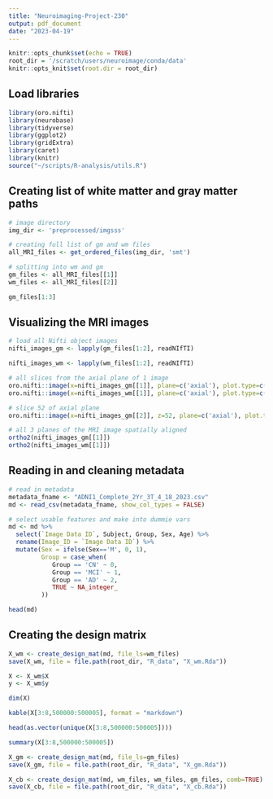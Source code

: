 ```yaml
---
title: "Neuroimaging-Project-230"
output: pdf_document
date: "2023-04-19"
---
```


```r
knitr::opts_chunk$set(echo = TRUE)
root_dir = '/scratch/users/neuroimage/conda/data'
knitr::opts_knit$set(root.dir = root_dir)
```



## Load libraries
```r
library(oro.nifti)
library(neurobase)
library(tidyverse)
library(ggplot2)
library(gridExtra)
library(caret)
library(knitr)
source("~/scripts/R-analysis/utils.R")
```

## Creating list of white matter and gray matter paths
```r

# image directory
img_dir <- 'preprocessed/imgsss'

# creating full list of gm and wm files
all_MRI_files <- get_ordered_files(img_dir, 'smt')

# splitting into wm and gm
gm_files <- all_MRI_files[[1]]
wm_files <- all_MRI_files[[2]]

gm_files[1:3]

```


## Visualizing the MRI images
```r

# load all Nifti object images
nifti_images_gm <- lapply(gm_files[1:2], readNIfTI)

nifti_images_wm <- lapply(wm_files[1:2], readNIfTI)

# all slices from the axial plane of 1 image
oro.nifti::image(x=nifti_images_gm[[1]], plane=c('axial'), plot.type=c("multiple"))
oro.nifti::image(x=nifti_images_wm[[1]], plane=c('axial'), plot.type=c("multiple"))

# slice 52 of axial plane 
oro.nifti::image(x=nifti_images_gm[[2]], z=52, plane=c('axial'), plot.type=c("single"))

# all 3 planes of the MRI image spatially aligned
ortho2(nifti_images_gm[[1]])
ortho2(nifti_images_wm[[1]])

```




## Reading in and cleaning metadata 
```r

# read in metadata
metadata_fname <- "ADNI1_Complete_2Yr_3T_4_18_2023.csv"
md <- read_csv(metadata_fname, show_col_types = FALSE)

# select usable features and make into dummie vars
md <- md %>%
  select(`Image Data ID`, Subject, Group, Sex, Age) %>%
  rename(Image_ID = `Image Data ID`) %>%
  mutate(Sex = ifelse(Sex=='M', 0, 1),
         Group = case_when(
            Group == 'CN' ~ 0,
            Group == 'MCI' ~ 1,
            Group == 'AD' ~ 2,
            TRUE ~ NA_integer_
         ))

head(md)

```


## Creating the design matrix
```r

X_wm <- create_design_mat(md, file_ls=wm_files)
save(X_wm, file = file.path(root_dir, "R_data", "X_wm.Rda"))

X <- X_wm$X
y <- X_wm$y

dim(X)

kable(X[3:8,500000:500005], format = "markdown")

head(as.vector(unique(X[3:8,500000:500005])))

summary(X[3:8,500000:500005])

X_gm <- create_design_mat(md, file_ls=gm_files)
save(X_gm, file = file.path(root_dir, "R_data", "X_gm.Rda"))

X_cb <- create_design_mat(md, wm_files, wm_files, gm_files, comb=TRUE)
save(X_cb, file = file.path(root_dir, "R_data", "X_cb.Rda"))


```









